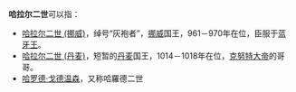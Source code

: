 '''哈拉尔二世'''可以指：
*[[哈拉尔二世_(挪威)|哈拉尔二世 (挪威)]]，绰号“灰袍者”，[[挪威|挪威]]国王，961－970年在位，臣服于[[蓝牙王|蓝牙王]]。
*[[哈拉尔二世_(丹麦)|哈拉尔二世 (丹麦)]]，短暂的[[丹麦|丹麦]]国王，1014－1018年在位，[[克努特大帝|克努特大帝]]的哥哥。
*[[哈罗德·戈德温森|哈罗德·戈德温森]]，又称哈羅德二世
{{消歧义|cat=五字消歧义}}